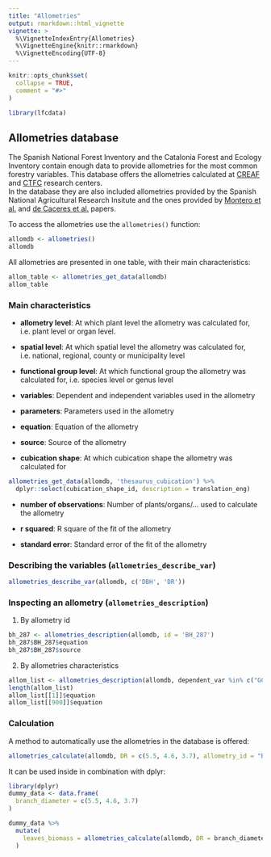 ```yaml
---
title: "Allometries"
output: rmarkdown::html_vignette
vignette: >
  %\VignetteIndexEntry{Allometries}
  %\VignetteEngine{knitr::rmarkdown}
  %\VignetteEncoding{UTF-8}
---
```


```r
knitr::opts_chunk$set(
  collapse = TRUE,
  comment = "#>"
)
```

```r
library(lfcdata)
```

## Allometries database

The Spanish National Forest Inventory and the Catalonia Forest and Ecology Inventory contain
enough data to provide allometries for the most common forestry variables. This database
offers the allometries calculated at [CREAF](creaf.cat) and [CTFC](ctfc.cat) research
centers.  
In the database they are also included allometries provided by the Spanish National
Agricultural Research Insitute and the ones provided by [Montero et al.]() and
[de Caceres et al.]() papers.

To access the allometries use the `allometries()` function:

```r
allomdb <- allometries()
allomdb
```

All allometries are presented in one table, with their main characteristics:

```r
allom_table <- allometries_get_data(allomdb)
allom_table
```

### Main characteristics

  - **allometry level**: At which plant level the allometry was calculated for, i.e. plant
    level or organ level.
  
  - **spatial level**: At which spatial level the allometry was calculated for, i.e. national,
    regional, county or municipality level
  
  - **functional group level**: At which functional group the allometry was calculated for,
    i.e. species level or genus level
  
  - **variables**: Dependent and independent variables used in the allometry
  
  - **parameters**: Parameters used in the allometry
  
  - **equation**: Equation of the allometry
  
  - **source**: Source of the allometry
  
  - **cubication shape**: At which cubication shape the allometry was calculated for
  
```r
allometries_get_data(allomdb, 'thesaurus_cubication') %>%
  dplyr::select(cubication_shape_id, description = translation_eng)
```
  
  
  - **number of observations**: Number of plants/organs/... used to calculate the allometry
  
  - **r squared**: R square of the fit of the allometry
  
  - **standard error**: Standard error of the fit of the allometry


### Describing the variables (`allometries_describe_var`)

```r
allometries_describe_var(allomdb, c('DBH', 'DR'))
```

### Inspecting an allometry (`allometries_description`)

1. By allometry id

```r
bh_287 <- allometries_description(allomdb, id = 'BH_287')
bh_287$BH_287$equation
bh_287$BH_287$source
```


2. By allometries characteristics

```r
allom_list <- allometries_description(allomdb, dependent_var %in% c("GC", "BH"))
length(allom_list)
allom_list[[1]]$equation
allom_list[[900]]$equation
```


### Calculation

A method to automatically use the allometries in the database is offered:

```r
allometries_calculate(allomdb, DR = c(5.5, 4.6, 3.7), allometry_id = "BH_287")
```

It can be used inside in combination with dplyr:

```r
library(dplyr)
dummy_data <- data.frame(
  branch_diameter = c(5.5, 4.6, 3.7)
)

dummy_data %>%
  mutate(
    leaves_biomass = allometries_calculate(allomdb, DR = branch_diameter, allometry_id = 'BH_287')
  )
```

